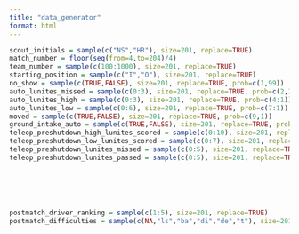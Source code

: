 ```yaml
---
title: "data_generator"
format: html
---
```


```r
scout_initials = sample(c("NS","HR"), size=201, replace=TRUE)
match_number = floor(seq(from=4,to=204)/4)
team_number = sample(c(100:1000), size=201, replace=TRUE)
starting_position = sample(c("I","O"), size=201, replace=TRUE)
no_show = sample(c(TRUE,FALSE), size=201, replace=TRUE, prob=c(1,99))
auto_lunites_missed = sample(c(0:3), size=201, replace=TRUE, prob=c(2,1,1,2))
auto_lunites_high = sample(c(0:3), size=201, replace=TRUE, prob=c(4:1))
auto_lunites_low = sample(c(0:6), size=201, replace=TRUE, prob=c(7:1))
moved = sample(c(TRUE,FALSE), size=201, replace=TRUE, prob=c(9,1))
ground_intake_auto = sample(c(TRUE,FALSE), size=201, replace=TRUE, prob=c(1,9))
teleop_preshutdown_high_lunites_scored = sample(c(0:10), size=201, replace=TRUE, prob=c(1,2,3,4,5,6,5,4,3,2,1))
teleop_preshutdown_low_lunites_scored = sample(c(0:7), size=201, replace=TRUE, prob=c(1,2,3,4,4,3,2,1))
teleop_preshutdown_lunites_missed = sample(c(0:5), size=201, replace=TRUE, prob=c(1,2,3,3,2,1))
teleop_preshutdown_lunites_passed = sample(c(0:5), size=201, replace=TRUE, prob=c(1,2,3,3,2,1))






postmatch_driver_ranking = sample(c(1:5), size=201, replace=TRUE)
postmatch_difficulties = sample(c(NA,"ls","ba","di","de","t"), size=201, replace=TRUE, prob=c(5,1,1,1,1,1))
```
